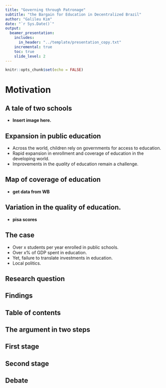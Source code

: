 ```yaml
---
title: "Governing through Patronage"
subtitle: "the Bargain for Education in Decentralized Brazil"
author: "Galileu Kim"
date: "`r Sys.Date()`"
output:
  beamer_presentation:
    includes:
      in_header: "../template/presentation_copy.txt"
    incremental: true
    toc: true
    slide_level: 2
---
```


```r
knitr::opts_chunk$set(echo = FALSE)
```

# Motivation

## A tale of two schools

- **Insert image here.**

## Expansion in public education

- Across the world, children rely on governments for access to education.
- Rapid expansion in enrollment and coverage of education in the developing world.
- Improvements in the *quality* of education remain a challenge.

## Map of coverage of education

- **get data from WB**

## Variation in the quality of education.

- **pisa scores**

## The case

- Over x students per year enrolled in public schools.
- Over x% of GDP spent in education.
- Yet, failure to translate investments in education.
- Local politics.

## Research question

## Findings

## Table of contents

## The argument in two steps

## First stage

## Second stage

## Debate

